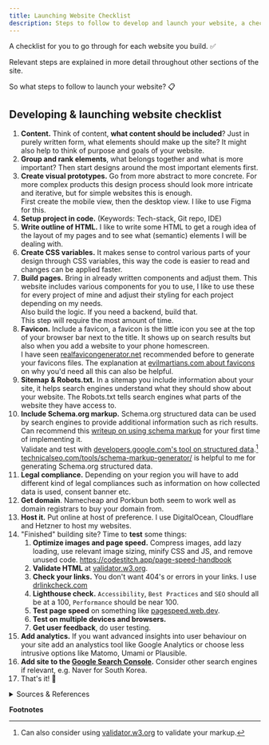 ```yaml
---
title: Launching Website Checklist
description: Steps to follow to develop and launch your website, a checklist.
---
```


A checklist for you to go through for each website you build. ✅

Relevant steps are explained in more detail throughout other sections of the site.

So what steps to follow to launch your website? 📋

## Developing & launching website checklist

<Steps>

1. **Content.** Think of content, **what content should be included**? Just in purely written form, what elements should make up the site? It might also help to think of purpose and goals of your website.
2. **Group and rank elements**, what belongs together and what is more important? Then start designs around the most important elements first.
3. **Create visual prototypes.** Go from more abstract to more concrete. For more complex products this design process should look more intricate and iterative, but for simple websites this is enough.  
    First create the mobile view, then the desktop view. I like to use Figma for this.
4. **Setup project in code.** (Keywords: Tech-stack, Git repo, IDE)
5. **Write outline of HTML.** I like to write some HTML to get a rough idea of the layout of my pages and to see what (semantic) elements I will be dealing with.
6. **Create CSS variables.** It makes sense to control various parts of your design through CSS variables, this way the code is easier to read and changes can be applied faster.
7. **Build pages.** Bring in already written components and adjust them. This website includes various components for you to use, I like to use these for every project of mine and adjust their styling for each project depending on my needs.  
    Also build the logic. If you need a backend, build that.  
    This step will require the most amount of time.
8. **Favicon.** Include a favicon, a favicon is the little icon you see at the top of your browser bar next to the title. It shows up on search results but also when you add a website to your phone homescreen.  
    I have seen [realfavicongenerator.net](https://realfavicongenerator.net/) recommended before to generate your favicons files. The explanation at [evilmartians.com about favicons](https://evilmartians.com/chronicles/how-to-favicon-in-2021-six-files-that-fit-most-needs) on why you'd need all this can also be helpful.
9. **Sitemap & Robots.txt.** In a sitemap you include information about your site, it helps search engines understand what they should show about your website. The Robots.txt tells search engines what parts of the website they have access to.
10. **Include Schema.org markup.** Schema.org structured data can be used by search engines to provide additional information such as rich results.  
    Can recommend this [writeup on using schema markup](https://neilpatel.com/blog/get-started-using-schema/) for your first time of implementing it.  
    Validate and test with [developers.google.com's tool on structured data](https://developers.google.com/search/docs/appearance/structured-data).[^1]
    [technicalseo.com/tools/schema-markup-generator/](https://technicalseo.com/tools/schema-markup-generator/) is helpful to me for generating Schema.org structured data.
11. **Legal compliance.** Depending on your region you will have to add different kind of legal compliances such as information on how collected data is used, consent banner etc.
12. **Get domain**. Namecheap and Porkbun both seem to work well as domain registrars to buy your domain from.
13. **Host it.** Put online at host of preference. I use DigitalOcean, Cloudflare and Hetzner to host my websites.
14. "Finished" building site? Time to **test** some things:
    1. **Optimize images and page speed.** Compress images, add lazy loading, use relevant image sizing, minify CSS and JS, and remove unused code. https://codestitch.app/page-speed-handbook
    2. **Validate HTML** at [validator.w3.org](https://validator.w3.org/).
    3. **Check your links.** You don't want 404's or errors in your links. I use [drlinkcheck.com](https://www.drlinkcheck.com/)
    4. **Lighthouse check.** `Accessibility`, `Best Practices` and `SEO` should all be at a 100, `Performance` should be near 100.
    5. **Test page speed** on something like [pagespeed.web.dev](https://pagespeed.web.dev/).
    6. **Test on multiple devices and browsers.**
    7. **Get user feedback**, do user testing.
15. **Add analytics.** If you want advanced insights into user behaviour on your site add an analystics tool like Google Analytics or choose less intrusive options like Matomo, Umami or Plausible.
16. **Add site to the [Google Search Console](https://search.google.com/search-console/about).** Consider other search engines if relevant, e.g. Naver for South Korea.
17. That's it! 🎉

</Steps>

<details>

<summary>Sources & References</summary>

- https://codestitch.app/complete-guide-to-freelancing & https://codestitch.app/web-design-resources
- Use schema.org for the first time: https://neilpatel.com/blog/get-started-using-schema/
- On site maps: https://developers.google.com/search/docs/crawling-indexing/sitemaps/overview
- On robots.txt: https://developers.google.com/search/docs/crawling-indexing/robots/intro#:~:text=A%20robots.txt%20file%20tells,web%20page%20out%20of%20Google.
- Schema.org structured meta data markup, https://validator.w3.org/
- Test safari on a windows machine: https://youtu.be/pRpsi1Z5YY0

</details>

**Footnotes**
[^1]: Can also consider using [validator.w3.org](https://validator.w3.org/) to validate your markup.